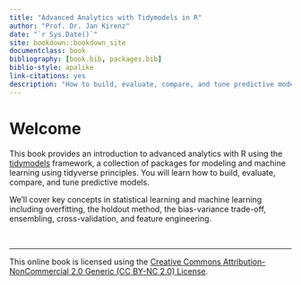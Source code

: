 ```yaml
--- 
title: "Advanced Analytics with Tidymodels in R"
author: "Prof. Dr. Jan Kirenz"
date: "`r Sys.Date()`"
site: bookdown::bookdown_site
documentclass: book
bibliography: [book.bib, packages.bib]
biblio-style: apalike
link-citations: yes
description: "How to build, evaluate, compare, and tune predictive models with Tidymodels in R."
---
```


# Welcome {-}

This book provides an introduction to advanced analytics with R using the [tidymodels](https://tidymodels.org) framework, a collection of packages for modeling and machine learning using tidyverse principles. You will learn how to build, evaluate, compare, and tune predictive models. 


We’ll cover key concepts in statistical learning and machine learning including overfitting, the holdout method, the bias-variance trade-off, ensembling, cross-validation, and feature engineering.

\

***

This online book is licensed using the [Creative Commons Attribution-NonCommercial 2.0 Generic (CC BY-NC 2.0) License](https://creativecommons.org/licenses/by-nc/2.0/). 


\